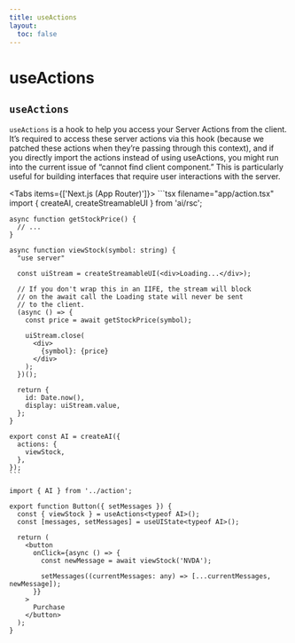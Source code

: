 ```yaml
---
title: useActions
layout:
  toc: false
---
```



# useActions

## `useActions`

`useActions` is a hook to help you access your Server Actions from the client. It’s required to access these server actions via this hook (because we patched these actions when they’re passing through this context), and if you directly import the actions instead of using useActions, you might run into the current issue of “cannot find client component.”
This is particularly useful for building interfaces that require user interactions with the server.

<Tabs items={['Next.js (App Router)']}>
  <Tab>
    ```tsx filename="app/action.tsx"
    import { createAI, createStreamableUI } from 'ai/rsc';

    async function getStockPrice() {
      // ...
    }

    async function viewStock(symbol: string) {
      "use server"

      const uiStream = createStreamableUI(<div>Loading...</div>);

      // If you don't wrap this in an IIFE, the stream will block
      // on the await call the Loading state will never be sent
      // to the client.
      (async () => {
        const price = await getStockPrice(symbol);

        uiStream.close(
          <div>
            {symbol}: {price}
          </div>
        );
      })();

      return {
        id: Date.now(),
        display: uiStream.value,
      };
    }

    export const AI = createAI({
      actions: {
        viewStock,
      },
    });
    ```

```tsx filename="app/components/button.tsx"
import { AI } from '../action';

export function Button({ setMessages }) {
  const { viewStock } = useActions<typeof AI>();
  const [messages, setMessages] = useUIState<typeof AI>();

  return (
    <button
      onClick={async () => {
        const newMessage = await viewStock('NVDA');

        setMessages((currentMessages: any) => [...currentMessages, newMessage]);
      }}
    >
      Purchase
    </button>
  );
}
```

</Tab>
</Tabs>
